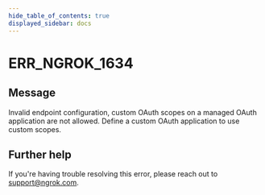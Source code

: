 ```yaml
---
hide_table_of_contents: true
displayed_sidebar: docs
---
```



# ERR_NGROK_1634

## Message

Invalid endpoint configuration, custom OAuth scopes on a managed OAuth application are not allowed. Define a custom OAuth application to use custom scopes.

<ErrorDetails error="err_ngrok_1634" />

## Further help

If you're having trouble resolving this error, please reach out to [support@ngrok.com](mailto:support@ngrok.com?subject=Help%20with%20ERR_NGROK_1634).
